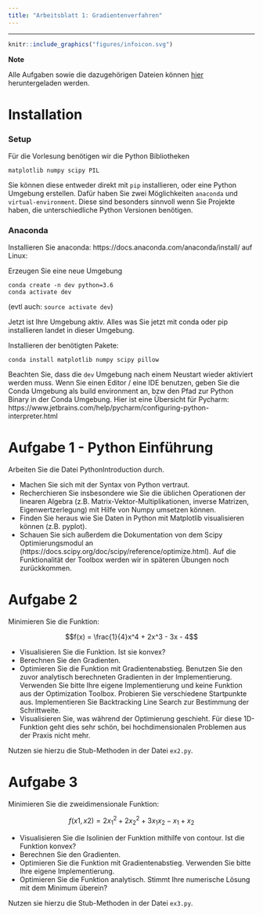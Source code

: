 ```yaml
---
title: "Arbeitsblatt 1: Gradientenverfahren"
---
```


---------------------------------


:::: {#explaining .message-box }

::: {#note-exp .note-header}
```r
knitr::include_graphics("figures/infoicon.svg")
```
**Note**
:::
::: {#note-exp .note-body}

Alle Aufgaben sowie die dazugehörigen Dateien können [hier](http://bioinf.uni-freiburg.de/Lehre/Courses/latest/material/optimierung-uebung1.zip) heruntergeladen werden.

:::

::::

# Installation

### Setup

Für die Vorlesung benötigen wir die Python Bibliotheken

`matplotlib numpy scipy PIL`

Sie können diese entweder direkt mit `pip` installieren,
oder eine Python Umgebung erstellen.
Dafür haben Sie zwei Möglichkeiten `anaconda` und `virtual-environment`.
Diese sind besonders sinnvoll wenn Sie Projekte haben, die unterschiedliche Python Versionen benötigen.

### Anaconda

Installieren Sie anaconda: https://docs.anaconda.com/anaconda/install/
auf Linux:

Erzeugen Sie eine neue Umgebung

```shell
conda create -n dev python=3.6
conda activate dev
```
(evtl auch: ```source activate dev```)

Jetzt ist Ihre Umgebung aktiv.
Alles was Sie jetzt mit conda oder pip installieren landet in dieser Umgebung.

Installieren der benötigten Pakete:

```shell
conda install matplotlib numpy scipy pillow
```

Beachten Sie, dass die `dev` Umgebung nach einem Neustart wieder aktiviert werden muss.
Wenn Sie einen Editor / eine IDE benutzen, geben Sie die Conda Umgebung als build environment an,
bzw den Pfad zur Python Binary in der Conda Umgebung.
Hier ist eine Übersicht für Pycharm: https://www.jetbrains.com/help/pycharm/configuring-python-interpreter.html


# Aufgabe 1 - Python Einführung

Arbeiten Sie die Datei PythonIntroduction durch.

- Machen Sie sich mit der Syntax von Python vertraut.
- Recherchieren Sie insbesondere wie Sie die üblichen Operationen der linearen Algebra (z.B. Matrix-Vektor-Multiplikationen, inverse Matrizen, Eigenwertzerlegung) mit Hilfe von Numpy umsetzen können.
- Finden Sie heraus wie Sie Daten in Python mit Matplotlib visualisieren können (z.B. pyplot).
- Schauen Sie sich außerdem die Dokumentation von dem Scipy Optimierungsmodul an (https://docs.scipy.org/doc/scipy/reference/optimize.html). Auf die Funktionalität der Toolbox werden wir in späteren Übungen noch zurückkommen.


# Aufgabe 2

Minimieren Sie die Funktion:

$$f(x) = \frac{1}{4}x^4 + 2x^3 - 3x - 4$$

- Visualisieren Sie die Funktion. Ist sie konvex?
- Berechnen Sie den Gradienten.
- Optimieren Sie die Funktion mit Gradientenabstieg. Benutzen Sie den zuvor analytisch berechneten Gradienten in der Implementierung. Verwenden Sie bitte Ihre eigene Implementierung und keine Funktion aus der Optimization Toolbox. Probieren Sie verschiedene Startpunkte aus. Implementieren Sie Backtracking Line Search zur Bestimmung der Schrittweite.
- Visualisieren Sie, was während der Optimierung geschieht. Für diese 1D-Funktion geht dies sehr schön, bei hochdimensionalen Problemen aus der Praxis nicht mehr.

Nutzen sie hierzu die Stub-Methoden in der Datei `ex2.py`.

# Aufgabe 3

Minimieren Sie die zweidimensionale Funktion:

$$f(x1, x2) = 2x^{2}_{1} + 2x^{2}_{2} + 3x_{1}x_2 - x_1 + x_2$$

- Visualisieren Sie die Isolinien der Funktion mithilfe von contour. Ist die Funktion konvex?
- Berechnen Sie den Gradienten.
- Optimieren Sie die Funktion mit Gradientenabstieg. Verwenden Sie bitte Ihre eigene Implementierung.
- Optimieren Sie die Funktion analytisch. Stimmt Ihre numerische Lösung mit dem Minimum überein?

Nutzen sie hierzu die Stub-Methoden in der Datei `ex3.py`.

